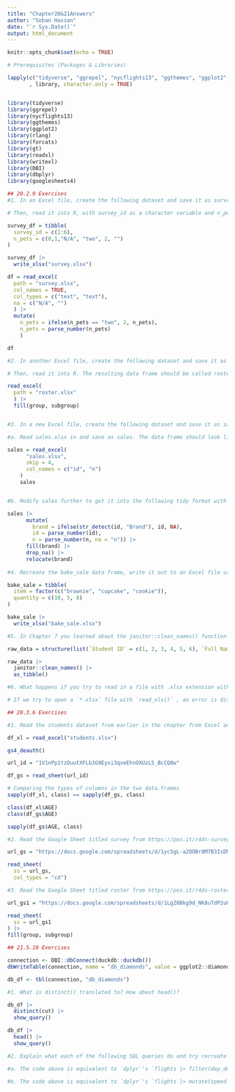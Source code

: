 ---
title: "Chapter20&21Answers"
author: "Soban Hassan"
date: "`r Sys.Date()`"
output: html_document
---

```{r setup, include=FALSE}
knitr::opts_chunk$set(echo = TRUE)
```

```{r  results='hide', warning=FALSE, message=FALSE}
# Prerequisites (Packages & Libraries)

lapply(c("tidyverse", "ggrepel", "nycflights13", "ggthemes", "ggplot2", "rlang", "forcats", "gt", "naniar", "gtExtras", "babynames", "janitor")
       , library, character.only = TRUE)


library(tidyverse)
library(ggrepel)
library(nycflights13)
library(ggthemes)
library(ggplot2)
library(rlang)
library(forcats)
library(gt)
library(readxl)
library(writexl)
library(DBI)
library(dbplyr)
library(googlesheets4)
```

```{r warning=FALSE}
## 20.2.9 Exercises
#1. In an Excel file, create the following dataset and save it as survey.xlsx. Alternatively, you can download it as an Excel file from here.

# Then, read it into R, with survey_id as a character variable and n_pets as a numerical variable.

survey_df = tibble(
  survey_id = c(1:6),
  n_pets = c(0,1,"N/A", "two", 2, "")
)

survey_df |>
  write_xlsx("survey.xlsx")

df = read_excel(
  path = "survey.xlsx",
  col_names = TRUE,
  col_types = c("text", "text"),
  na = c("N/A", "")
  ) |>
  mutate(
    n_pets = ifelse(n_pets == "two", 2, n_pets),
    n_pets = parse_number(n_pets)
    )

df

#2. In another Excel file, create the following dataset and save it as roster.xlsx. Alternatively, you can download it as an Excel file from here.

# Then, read it into R. The resulting data frame should be called roster and should look like the following.

read_excel(
  path = "roster.xlsx"
  ) |>
  fill(group, subgroup)


#3. In a new Excel file, create the following dataset and save it as sales.xlsx. Alternatively, you can download it as an Excel file from here.

#a. Read sales.xlsx in and save as sales. The data frame should look like the following, with id and n as column names and with 9 rows.

sales = read_excel(
      "sales.xlsx",
      skip = 4,
      col_names = c("id", "n")
    )
    sales


#b. Modify sales further to get it into the following tidy format with three columns (brand, id, and n) and 7 rows of data. Note that id and n are numeric, brand is a character variable.

sales |>
      mutate(
        brand = ifelse(str_detect(id, "Brand"), id, NA),
        id = parse_number(id),
        n = parse_number(n, na = "n")) |>
      fill(brand) |>
      drop_na() |>
      relocate(brand)
    
#4. Recreate the bake_sale data frame, write it out to an Excel file using the write.xlsx() function from the openxlsx package.

bake_sale = tibble(
  item = factor(c("brownie", "cupcake", "cookie")),
  quantity = c(10, 5, 8)
)

bake_sale |>
  write_xlsx("bake_sale.xlsx")

#5. In Chapter 7 you learned about the janitor::clean_names() function to turn column names into snake case. Read the students.xlsx file that we introduced earlier in this section and use this function to “clean” the column names.

raw_data = structure(list(`Student ID` = c(1, 2, 3, 4, 5, 6), `Full Name` = c("Sunil Huffmann", "Barclay Lynn", "Jayendra Lyne", "Leon Rossini", "Chidiegwu Dunkel","Güvenç Attila"), favourite.food = c("Strawberry yoghurt", "French fries", "N/A", "Anchovies", "Pizza", "Ice cream"), mealPlan = c("Lunch only", "Lunch only", "Breakfast and lunch", "Lunch only", "Breakfast and lunch", "Lunch only"), AGE = list(4, 5, 7, NULL, "five", 6)), class = c("tbl_df", "tbl", "data.frame"), row.names = c(NA, -6L))

raw_data |>
  janitor::clean_names() |>
  as_tibble()

#6. What happens if you try to read in a file with .xlsx extension with read_xls()?

# If we try to open a `*.xlsx` file with `read_xls()` , an error is displayed that `Error:` *filepath* `libxls error: Unable to open file`

## 20.3.6 Exercises

#1. Read the students dataset from earlier in the chapter from Excel and also from Google Sheets, with no additional arguments supplied to the read_excel() and read_sheet() functions. Are the resulting data frames in R exactly the same? If not, how are they different?

df_xl = read_excel("students.xlsx")

gs4_deauth()

url_id = "1V1nPp1tzOuutXFLb3G9Eyxi3qxeEhnOXUzL5_BcCQ0w"

df_gs = read_sheet(url_id)

# Comparing the types of columns in the two data.frames
sapply(df_xl, class) == sapply(df_gs, class)

class(df_xl$AGE)
class(df_gs$AGE)

sapply(df_gs$AGE, class)

#2. Read the Google Sheet titled survey from https://pos.it/r4ds-survey, with survey_id as a character variable and n_pets as a numerical variable.

url_gs = "https://docs.google.com/spreadsheets/d/1yc5gL-a2OOBr8M7B3IsDNX5uR17vBHOyWZq6xSTG2G8/edit#gid=0"

read_sheet(
  ss = url_gs,
  col_types = "cd")

#3. Read the Google Sheet titled roster from https://pos.it/r4ds-roster. The resulting data frame should be called roster and should look like the following.

url_gs1 = "https://docs.google.com/spreadsheets/d/1LgZ0Bkg9d_NK8uTdP2uHXm07kAlwx8-Ictf8NocebIE/edit#gid=0"

read_sheet(
  ss = url_gs1
) |>
fill(group, subgroup)  

## 21.5.10 Exercises

connection <- DBI::dbConnect(duckdb::duckdb())
dbWriteTable(connection, name = "db_diamonds", value = ggplot2::diamonds)

db_df <- tbl(connection, "db_diamonds")

#1. What is distinct() translated to? How about head()?

db_df |>
  distinct(cut) |>
  show_query()

db_df |>
  head() |>
  show_query()

#2. Explain what each of the following SQL queries do and try recreate them using dbplyr.

#a. The code above is equivalent to `dplyr`'s `flights |> filter(dep_delay < arr_delay)` .

#b. The code above is equivalent to `dplyr`'s `flights |> mutate(speed = distance / (airtime / 60))` 

```